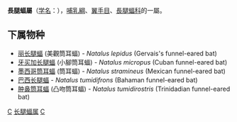 {{Automatic taxobox
| taxon = Natalus
| authority = Gray, 1838
}}

'''長腿蝠屬'''（[[学名|学名]]：{{lang|la|''Natalus''}}），[[哺乳綱|哺乳綱]]、[[翼手目|翼手目]]、[[長腿蝠科|長腿蝠科]]的一屬。

==下属物种==
* [[丽长腿蝠|丽长腿蝠]] (美觀筒耳蝠) - ''Natalus lepidus'' (Gervais's funnel-eared bat)
* [[牙买加长腿蝠|牙买加长腿蝠]] (小腳筒耳蝠) - ''Natalus micropus'' (Cuban funnel-eared bat)
* [[墨西哥筒耳蝠|墨西哥筒耳蝠]] (筒耳蝠) - ''Natalus stramineus'' (Mexican funnel-eared bat)
* [[巴西长腿蝠|巴西长腿蝠]] - ''Natalus tumidifrons'' (Bahaman funnel-eared bat)
* [[肿鼻筒耳蝠|肿鼻筒耳蝠]] (凸吻筒耳蝠) - ''Natalus tumidirostris'' (Trinidadian funnel-eared bat)

{{taxonbar}}

[[Category:長腿蝠科|C]]
[[Category:长腿蝠属|]] 
[[Category:1838年描述的分类群|C]]
